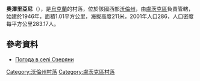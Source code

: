 {{coord|50|34|22|N|25|13|37|E|scale:30000|display=title}}

'''奧澤里亞尼'''（{{lang-uk|Озеряни}}），是[[烏克蘭|烏克蘭]]的村落，位於該國西部[[沃倫州|沃倫州]]，由[[盧茨克區|盧茨克區]]負責管轄，始建於1946年，面積1.01平方公里，海拔高度211米，2001年人口286，人口密度每平方公里283.17人。

==參考資料==
* [http://weather.in.ua/ua/volynskaja/18573 Погода в селі Озеряни] {{Wayback|url=http://weather.in.ua/ua/volynskaja/18573 |date=20111219110413 }}

[[Category:沃倫州村落|Category:沃倫州村落]]
[[Category:盧茨克區村落|Category:盧茨克區村落]]


{{Volyn-geo-stub}}